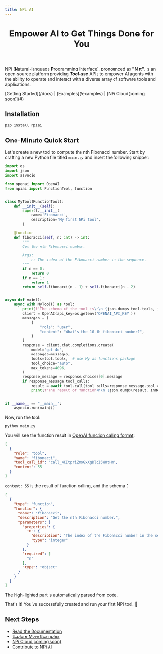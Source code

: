 ```yaml
---
title: NPi AI
---
```



<header className="flex flex-col gap-2 items-center justify-center">
  <Logo width={300} />
  <h1 className="text-2xl font-semibold text-slate-500 text-center dark:text-slate-300">Empower AI to Get Things Done for You</h1>
</header>


NPi (**N**atural-language **P**rogramming **I**nterface), pronounced as **"N π"**, is an open-source platform providing **_Tool-use_** APIs to empower AI agents with the ability to operate and interact with a diverse array of software tools and applications.

<nav className="text-center my-4">
  [Getting Started](/docs)
  |
  [Examples](/examples)
  |
  [NPi Cloud(coming soon)](#)
</nav>

## Installation

```sh
pip install npiai
```

## One-Minute Quick Start

Let's create a new tool to compute the nth Fibonacci number. Start by crafting a new Python file titled `main.py` and insert the following snippet:

```py filename="main.py" showLineNumbers {9,12-13,19-22,33,44,51}
import os
import json
import asyncio

from openai import OpenAI
from npiai import FunctionTool, function


class MyTool(FunctionTool):
    def __init__(self):
        super().__init__(
            name='Fibonacci',
            description='My first NPi tool',
        )

    @function
    def fibonacci(self, n: int) -> int:
        """
        Get the nth Fibonacci number.

        Args:
            n: The index of the Fibonacci number in the sequence.
        """
        if n == 0:
            return 0
        if n == 1:
            return 1
        return self.fibonacci(n - 1) + self.fibonacci(n - 2)


async def main():
    async with MyTool() as tool:
        print(f'The schema of the tool is\n\n {json.dumps(tool.tools, indent=2)}')
        client = OpenAI(api_key=os.getenv('OPENAI_API_KEY'))
        messages = [
            {
                "role": "user",
                "content": "What's the 10-th fibonacci number?",
            }
        ]
        response = client.chat.completions.create(
            model="gpt-4o",
            messages=messages,
            tools=tool.tools,  # use My as functions package
            tool_choice="auto",
            max_tokens=4096,
        )
        response_message = response.choices[0].message
        if response_message.tool_calls:
            result = await tool.call(tool_calls=response_message.tool_calls)
            print(f'The result of function\n\n {json.dumps(result, indent=2)}')


if __name__ == "__main__":
    asyncio.run(main())
```

Now, run the tool:

```sh
python main.py
```

You will see the function result in [OpenAI function calling format](https://platform.openai.com/docs/guides/function-calling/function-calling):

```json {6}
[
  {
    "role": "tool",
    "name": "fibonacci",
    "tool_call_id": "call_4KItpriZmoGxXgDloI5WOtHm",
    "content": 55
  }
]
```

`content: 55` is the result of function calling, and the schema：

```json {6, 9-12}
[
  {
    "type": "function",
    "function": {
      "name": "fibonacci",
      "description": "Get the nth Fibonacci number.",
      "parameters": {
        "properties": {
          "n": {
            "description": "The index of the Fibonacci number in the sequence.",
            "type": "integer"
          }
        },
        "required": [
          "n"
        ],
        "type": "object"
      }
    }
  }
]
```

The high-lighted part is automatically parsed from code.

That's it! You've successfully created and run your first NPi tool. 🎉

## Next Steps

- [Read the Documentation](/docs)
- [Explore More Examples](/examples)
- [NPi Cloud(coming soon)](#)
- [Contribute to NPi AI](https://github.com/npi-ai/npi)
